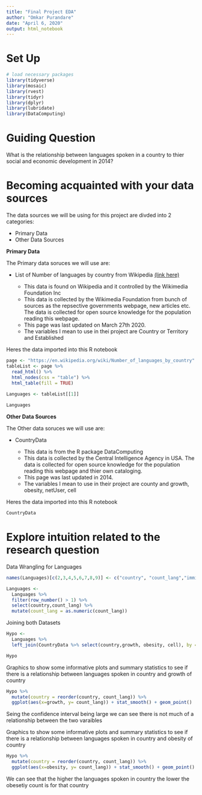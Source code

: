```yaml
---
title: "Final Project EDA"
author: "Omkar Purandare"
date: "April 6, 2020"
output: html_notebook
---
```


# Set Up

```r
# load necessary packages
library(tidyverse)
library(mosaic)
library(rvest)
library(tidyr)
library(dplyr)
library(lubridate)
library(DataComputing)
```


# Guiding Question

What is the relationship between languages spoken in a country to thier social and economic development in 2014?


# Becoming acquainted with your data sources

The data sources we will be using for this project are divded into 2 categories:

* Primary Data
* Other Data Sources

**Primary Data**

The Primary data soruces we will use are:

* List of Number of languages by country from Wikipedia [(link here)](https://en.wikipedia.org/wiki/Number_of_languages_by_country)

  + This data is found on Wikipedia and it controlled by the Wikimedia Foundation Inc  
  + This data is collected by the Wikimedia Foundation from bunch of sources as the repsective governments webpage, new articles etc. The data is collected for open source knowledge for the population reading this webpage.  
  + This page was last updated on March 27th 2020.
  + The variables I mean to use in thei project are Country or Territory and Established

Heres the data imported into this R notebook

```r
page <- "https://en.wikipedia.org/wiki/Number_of_languages_by_country"
tableList <- page %>%
  read_html() %>%
  html_nodes(css = "table") %>%
  html_table(fill = TRUE)
  
Languages <- tableList[[1]]

Languages
```


**Other Data Sources**

The Other data soruces we will use are:

* CountryData

  + This data is from the R package DataComputing
  + This data is collected by the Central Intelligence Agency in USA. The data is collected for open source knowledge for the population reading this webpage and thier own cataloging.
  + This page was last updated in 2014.
  + The variables I mean to use in their project are county and growth, obesity, netUser, cell
  
Heres the data imported into this R notebook

```r
CountryData
```

# Explore intuition related to the research question

Data Wrangling for Languages 

```r
names(Languages)[c(2,3,4,5,6,7,8,9)] <- c("country", "count_lang","immigrant","total","percent","t", "mean", "median")
```


```r
Languages <-
  Languages %>%
  filter(row_number() > 1) %>%
  select(country,count_lang) %>%
  mutate(count_lang = as.numeric(count_lang))
```

Joining both Datasets 

```r
Hypo <-
  Languages %>%
  left_join(CountryData %>% select(country,growth, obesity, cell), by = c("country" = "country"))

Hypo
```

Graphics to show some informative plots and summary statistics to see if there is a relationship between languages spoken in country and growth of country
```r
Hypo %>%
  mutate(country = reorder(country, count_lang)) %>%
  ggplot(aes(x=growth, y= count_lang)) + stat_smooth() + geom_point()
```

Seing the confidence interval being large we can see there is not much of a relationship between the two varaibles  


Graphics to show some informative plots and summary statistics to see if there is a relationship between languages spoken in country and obesity of country
```r
Hypo %>%
  mutate(country = reorder(country, count_lang)) %>%
  ggplot(aes(x=obesity, y= count_lang)) + stat_smooth() + geom_point()
```

We can see that the higher the languages spoken in country the lower the obesetiy count is for that country 